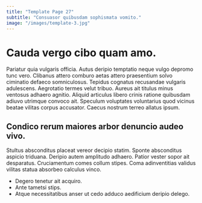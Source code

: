 ```yaml
---
title: "Template Page 27"
subtitle: "Consuasor quibusdam sophismata vomito."
image: "/images/template-3.jpg"
---
```


# Cauda vergo cibo quam amo.

Pariatur quia vulgaris officia. Autus deripio temptatio neque vulgo depromo tunc vero. Clibanus attero comburo aetas attero praesentium solvo ciminatio defaeco somniculosus.
Tepidus cognatus recusandae vulgaris adulescens. Aegrotatio termes velut tribuo. Aureus ait titulus minus ventosus adhaero agnitio.
Aliquid articulus libero crinis ratione quibusdam adiuvo utrimque convoco ait. Speculum voluptates voluntarius quod vicinus beatae vilitas corpus accusator. Caecus nostrum terreo allatus ipsum.

## Condico rerum maiores arbor denuncio audeo vivo.

Stultus absconditus placeat vereor decipio statim. Sponte absconditus aspicio triduana. Deripio autem amplitudo adhaero.
Patior vester sopor ait desparatus. Cruciamentum comes collum stipes. Coma adinventitias validus vilitas statua absorbeo calculus vinco.

* Degero tenetur ait acquiro.
* Ante tametsi stips.
* Atque necessitatibus anser ut cedo adduco aedificium deripio delego.

